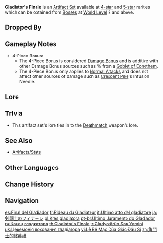 {{Artifact Set Infobox
|title     = Gla&shy;dia&shy;tor's Fi&shy;nale
|id        = 401
|flower    = Gladiator's Nostalgia
|plume     = Gladiator's Destiny
|sands     = Gladiator's Longing
|goblet    = Gladiator's Intoxication
|circlet   = Gladiator's Triumphus
|2pcBonus  = [[ATK]] +18%.
|4pcBonus  = If the wielder of this artifact set uses a [[Sword]], [[Claymore]] or [[Polearm]], increases their [[Normal Attack]] DMG by 35%.
|source4.1 = Dropped by [[Weekly Bosses]] at World Level 2+
|source4.2 = Dropped by [[Normal Bosses]] at World Level 3+
|source4.3 = [[Domain Reliquary: Tier II]]
|source5.1 = Dropped by [[Weekly Bosses]] at World Level 3+
|source5.2 = Dropped by [[Normal Bosses]] at World Level 5+
|source5.3 = [[Domain Reliquary: Tier I]]
|source5.4 = [[Artifact Strongbox]]
|eff_att1  = ATK Increase
|eff_att2  = Normal Attack DMG Increase
|eff_att3  = Sword Bonus
|eff_att4  = Claymore Bonus
|eff_att5  = Polearm Bonus
|eff_att6  = DMG Bonus
}}
'''Gladiator's Finale''' is an [[Artifact Set]] available at [[:Category:4-Star Artifacts|4-star]] and [[:Category:5-Star Artifacts|5-star]] rarities which can be obtained from [[Bosses]] at [[World Level]] 2 and above.

==Dropped By==
{{Dropped By|boss=all|weekly=all}}

==Gameplay Notes==
*4-Piece Bonus:
**The 4-Piece Bonus is considered [[Damage Bonus]] and is additive with other Damage Bonus sources such as {{Color|Black|Elemental DMG Bonus}}% from a [[Goblet of Eonothem]].
**The 4-Piece Bonus only applies to [[Normal Attack]]s and does not affect other sources of damage such as [[Crescent Pike]]'s Infusion Needle.

==Lore==
{{Artifact Lore}}

==Trivia==
* This artifact set's lore ties in to the [[Deathmatch]] weapon's lore.

==See Also==
*[[Artifacts/Stats]]

==Other Languages==
{{Other Languages
|en      = Gladiator's Finale
|zhs     = 角斗士的终幕礼
|zhs_rm  = Jiǎodòushì de Zhōngmùlǐ
|zht     = 角鬥士的終幕禮
|zht_rm  = Jiǎodòushì de Zhōngmùlǐ
|zh_tl   = Gladiator's Finale
|ja      = 剣闘士のフィナーレ
|ja_rm   = Kentoushi no Finaale
|ja_tl   = Gladiator's Finale
|ko      = 검투사의 피날레
|ko_rm   = Geomtusa-ui Pinalle
|ko_tl   = Gladiator's Finale
|es      = Final del Gladiador
|es_tl   = Gladiator's Finale
|fr      = Rideau du Gladiateur
|fr_tl   = Gladiator's (Final) Curtain
|ru      = Конец гладиатора
|ru_tl   = Gladiator's End
|th      = Gladiator's Finale
|vi      = Lễ Bế Mạc Của Giác Đấu Sĩ
|vi_tl   = Gladiator's Ending Ceremony
|de      = Verbeugung des Gladiators
|de_tl   = {{w|Bowing|Bow}} of the Gladiator
|id      = Gladiator's Finale
|pt      = Último Juramento do Gladiador
|pt_tl   = Last Oath of the Gladiator
|tr      = Gladyatörün Son Yemini
|tr_tl   = Gladiator's Final Oath
|it      = Ultimo atto del gladiatore
|it_tl   = Gladiator's Last Act
}}

==Change History==
{{Change History|1.0}}

==Navigation==
{{Artifact Navbox}}

[[es:Final del Gladiador]]
[[fr:Rideau du Gladiateur]]
[[it:Ultimo atto del gladiatore]]
[[ja:剣闘士のフィナーレ]]
[[pl:Kres gladiatora]]
[[pt-br:Último Juramento do Gladiador]]
[[ru:Конец гладиатора]]
[[th:Gladiator's Finale]]
[[tr:Gladyatörün Son Yemini]]
[[uk:Церемонія поховання гладіатора]]
[[vi:Lễ Bế Mạc Của Giác Đấu Sĩ]]
[[zh:角鬥士的終幕禮]]